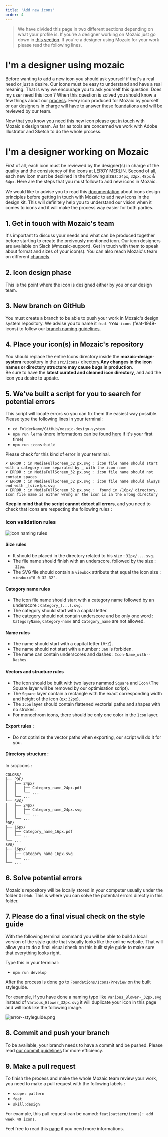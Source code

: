 ```yaml
---
title: 'Add new icons'
order: 4
---
```


> We have divided this page in two different sections depending on what your profile is. If you're a designer working on Mozaic just go down in [this section](/contributing/designers/add-new-icons/#im-a-designer-working-on-mozaic). If you're a designer using Mozaic for your work please read the following lines.

# I'm a designer using mozaic

Before wanting to add a new icon you should ask yourself if that's a real need or just a desire. Our icons must be easy to understand and have a real meaning. That is why we encourage you to ask yourself this question: Does my user need this icon ? When this question is solved you should know a few things about our [process](/contributing/submit-changes/add-new-pattern/). Every icon produced for Mozaic by yourself or our designers in charge will have to answer these [foundations](/Foundations/Icons/designers/) and will be reviewed by our team.

Now that you know you need this new icon please [get in touch](/contributing/designers/add-new-icons/#1-get-in-touch-with-mozaics-team) with Mozaic's design team. As far as tools are concerned we work with Adobe Illustrator and Sketch to do the whole process.

# I'm a designer working on Mozaic

First of all, each icon must be reviewed by the designer(s) in charge of the quality and the consistency of the icons at LEROY MERLIN. Second of all, each new icon must be declined in the following sizes: `24px`, `32px`, `48px` & `64px`. Here are the steps that you must follow to add new icons in Mozaic.

We would like to advise you to read this [documentation](/Foundations/Icons/designers/) about icons design principles before getting in touch with Mozaic to add new icons in the design kit. This will definitely help you to understand our vision when it comes to icons and it will make the process way easier for both parties.

## 1. Get in touch with Mozaic's team

It's important to discuss your needs and what can be produced together before starting to create the preivously mentioned icon. Our icon designers are available on Slack (#mozaic-support). Get in touch with them to speak about format and sizes of your icon(s). You can also reach Mozaic's team on different [channels](/help/).

## 2. Icon design phase

This is the point where the icon is designed either by you or our design team.

## 3. New branch on GitHub

You must create a branch to be able to push your work in Mozaic's design system repository. We advise you to name it `feat-YYWW-icons` (feat-1949-icons) to follow our [branch naming guidelines](/contributing/developers/git-conventions/#branch-names).

## 4. Place your icon(s) in Mozaic's repository

You should replace the entire Icons directory inside the **mozaic-design-system** repository in the `src/icons/` directory.**Any changes in the icon names or directory structure may cause bugs in production**.  
Be sure to have the **latest curated and cleaned icon directory**, and add the icon you desire to update.

## 5. We've built a script for you to search for potential errors

This script will locate errors so you can fix them the easiest way possible. Please type the following lines in your terminal:

- `cd FolderName/GitHub/mozaic-design-system`
- `npm run lerna` (more informations can be found [here](/get-started/developers/installation/) if it's your first time)
- `npm run icons:build`

Please check for this kind of error in your terminal.

```
✗ ERROR : in MediaFullScreen_32 px.svg : icon file name should start with a category name separated by _ with the icon name
✗ ERROR : in MediaFullScreen_32 px.svg : icon file name should not contain spaces
✗ ERROR : in MediaFullScreen_32 px.svg : icon file name should always end with _[size]px.svg
✗ ERROR : in MediaFullScreen_32 px.svg :  found in /16px/ directory. Icon file name is either wrong or the icon is in the wrong directory
```

**Keep in mind that the script cannot detect all errors**, and you need to check that icons are respecting the following rules :

### Icon validation rules

![icon naming rules](naming-rules.jpg)

#### Size rules

- It should be placed in the directory related to his size : `32px/....svg`.
- The file name should finish with an underscore, followed by the size : `_32px`.
- The SVG file should contain a `viewbox` attribute that equal the icon size : `viewbox="0 0 32 32"`.

#### Category name rules

- The icon file name should start with a category name followed by an underscore : `Category_(...).svg`.
- The category should start with a capital letter.
- The category should not contain underscore and be only one word : `CategoryName`, `Category-name` and `Category_name` are not allowed.

#### Name rules

- The name should start with a capital letter (A-Z).
- The name should not start with a number : `360` is forbiden.
- The name can contain underscores and dashes : `Icon-Name_with--Dashes`.

#### Vectors and structure rules

- The icon should be built with two layers nammed `Square` and `Icon` (The Square layer will be removed by our optimisation script).
- The `Square` layer contain a rectangle with the exact corresponding width and height of the icon (ex: `32px`).
- The `Icon` layer should contain flattened vectorial paths and shapes with no strokes.
- For monochrom icons, there should be only one color in the `Icon` layer.

#### Export rules :

- Do not optimize the vector paths when exporting, our script will do it for you.

#### Directory structure :

In src/icons :

```
COLORS/
├── PDF/
│   ├── 24px/
│   │   ├── Category_name_24px.pdf
│   │   └── ...
│   └── ...
└── SVG/
│   ├── 24px/
│   │   ├── Category_name_24px.svg
│   │   └── ...
│   └── ...
PDF/
├── 16px/
│   ├── Category_name_16px.pdf
│   └── ...
└── ...
SVG/
├── 16px/
│   ├── Category_name_16px.svg
│   └── ...
└── ...
```

## 6. Solve potential errors

Mozaic's repository will be locally stored in your computer usually under the folder `GitHub`. This is where you can solve the potential errors directly in this folder.

## 7. Please do a final visual check on the style guide

With the following terminal command you will be able to build a local version of the style guide that visually looks like the online website. That will allow you to do a final visual check on this built style guide to make sure that everything looks right.

Type this in your terminal:

- `npm run develop`

After the process is done go to `Foundations/Icons/Preview` on the built styleguide.

For example, if you have done a naming typo like `Various_Blower-_32px.svg` instead of `Various_Blower_32px.svg` it will duplicate your icon in this page and will look like the following image.

![error--styleguide.png](error--styleguide.png)

## 8. Commit and push your branch

To be available, your branch needs to have a commit and be pushed. Please read [our commit guidelines](/contributing/developers/git-conventions/#commit-message) for more efficiency.

## 9. Make a pull request

To finish the process and make the whole Mozaic team review your work, you need to make a pull request with the following labels :

- `scope: pattern`
- `feat`
- `skill:design`

For example, this pull request can be named: `feat(pattern/icons): add week 49 icons`.

Feel free to read this [page](/contributing/developers/git-conventions/#pull-requests) if you need more informations.
